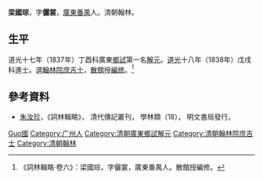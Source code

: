 '''梁國琮'''，字'''儷裳'''，[[廣東|廣東]][[番禺縣|番禺]]人。清朝翰林。

== 生平 ==
道光十七年（1837年）丁酉科廣東[[鄉試|鄉試]]第一名[[解元|解元]]。[[道光|道光]]十八年（1838年）戊戌科進士。選[[翰林院|翰林院]][[庶吉士|庶吉士]]，[[散館|散館]]授[[編修|編修]]。<ref>《詞林輯略·卷六》：梁國琮，字儷裳，廣東番禺人。散館授編修。</ref>

==參考資料==
{{reflist}}
*[[朱汝珍|朱汝珍]]，《詞林輯略》， 清代傳記叢刊， 學林類（18）， 明文書局發行。

{{道光十八年戊戌科殿試金榜}}

{{Authority control}}

{{DEFAULTSORT:Liang梁}}
[[Category:梁姓|Guo國]]
[[Category:广州人|Category:广州人]]
[[Category:清朝廣東鄉試解元|Category:清朝廣東鄉試解元]]
[[Category:清朝翰林院庶吉士|Category:清朝翰林院庶吉士]]
[[Category:清朝翰林|Category:清朝翰林]]


{{清朝人物小作品}}